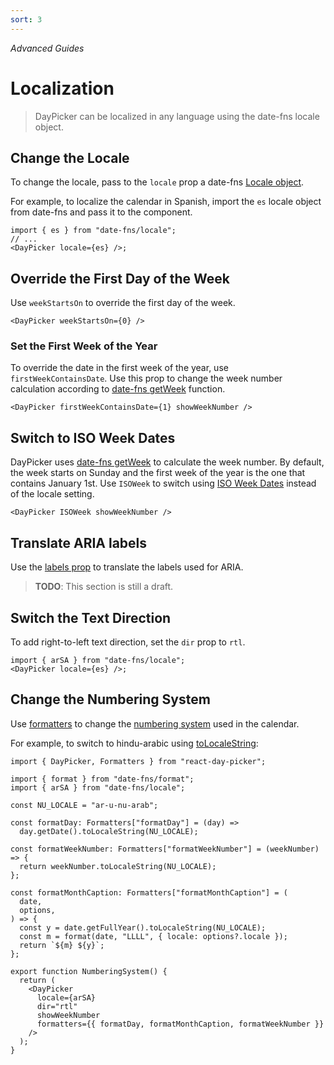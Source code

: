 ```yaml
---
sort: 3
---
```


_Advanced Guides_

# Localization

> DayPicker can be localized in any language using the date-fns locale object.

## Change the Locale

To change the locale, pass to the `locale` prop a date-fns [Locale object](http://date-fns.org/docs/Locale).

For example, to localize the calendar in Spanish, import the `es` locale object from date-fns and pass it to the component.

```tsx caption="render:Spanish"
import { es } from "date-fns/locale";
// ...
<DayPicker locale={es} />;
```

## Override the First Day of the Week

Use `weekStartsOn` to override the first day of the week.

```tsx caption="render:SpanishWeekStartsOn"
<DayPicker weekStartsOn={0} />
```

### Set the First Week of the Year

To override the date in the first week of the year, use `firstWeekContainsDate`. Use this prop to change the week number calculation according to [date-fns getWeek](https://date-fns.org/docs/getWeek) function.

```tsx caption="render:WeeknumberCustom"
<DayPicker firstWeekContainsDate={1} showWeekNumber />
```

## Switch to ISO Week Dates

DayPicker uses [date-fns getWeek](https://date-fns.org/docs/getWeek) to calculate the week number. By default, the week starts on Sunday and the first week of the year is the one that contains January 1st. Use `ISOWeek` to switch using [ISO Week Dates](https://en.wikipedia.org/wiki/ISO_week_date) instead of the locale setting.

```tsx caption="render:WeeknumberIso"
<DayPicker ISOWeek showWeekNumber />
```

## Translate ARIA labels

Use the [labels prop](/api/interfaces/daypickerdefaultprops#labels) to translate
the labels used for ARIA.

> **TODO**: This section is still a draft.

## Switch the Text Direction

To add right-to-left text direction, set the `dir` prop to `rtl`.

```tsx caption="render:Rtl"
import { arSA } from "date-fns/locale";
<DayPicker locale={es} />;
```

## Change the Numbering System

Use [formatters](/guides/formatters) to change the [numbering system](https://en.wikipedia.org/wiki/Numeral_system) used in the calendar.

For example, to switch to hindu-arabic using [toLocaleString](https://developer.mozilla.org/en/docs/Web/JavaScript/Reference/Global_Objects/Date/toLocaleString):

```tsx caption="render:NumberingSystem"
import { DayPicker, Formatters } from "react-day-picker";

import { format } from "date-fns/format";
import { arSA } from "date-fns/locale";

const NU_LOCALE = "ar-u-nu-arab";

const formatDay: Formatters["formatDay"] = (day) =>
  day.getDate().toLocaleString(NU_LOCALE);

const formatWeekNumber: Formatters["formatWeekNumber"] = (weekNumber) => {
  return weekNumber.toLocaleString(NU_LOCALE);
};

const formatMonthCaption: Formatters["formatMonthCaption"] = (
  date,
  options,
) => {
  const y = date.getFullYear().toLocaleString(NU_LOCALE);
  const m = format(date, "LLLL", { locale: options?.locale });
  return `${m} ${y}`;
};

export function NumberingSystem() {
  return (
    <DayPicker
      locale={arSA}
      dir="rtl"
      showWeekNumber
      formatters={{ formatDay, formatMonthCaption, formatWeekNumber }}
    />
  );
}
```
